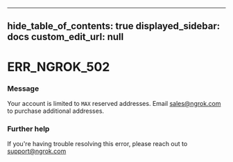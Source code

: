 
---
hide_table_of_contents: true
displayed_sidebar: docs
custom_edit_url: null
---


# ERR_NGROK_502

### Message
Your account is limited to `MAX` reserved addresses. Email sales@ngrok.com to purchase additional addresses.

### Further help
If you're having trouble resolving this error, please reach out to [support@ngrok.com](mailto:support@ngrok.com?subject=Help%20with%20ERR_NGROK_502)


<ErrorDetails error='err_ngrok_502' />
